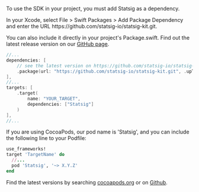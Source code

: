 To use the SDK in your project, you must add Statsig as a dependency.

<Tabs>
<Tab title="Swift Package Manager">
In your Xcode, select File > Swift Packages > Add Package Dependency
and enter the URL https://github.com/statsig-io/statsig-kit.git.

You can also include it directly in your project's Package.swift. Find out the latest release version on our [GitHub page](https://github.com/statsig-io/statsig-kit/releases).

```swift
//...
dependencies: [
    // see the latest version on https://github.com/statsig-io/statsig-kit/releases
    .package(url: "https://github.com/statsig-io/statsig-kit.git", .upToNextMinor("X.Y.Z")),
],
//...
targets: [
    .target(
        name: "YOUR_TARGET",
        dependencies: ["Statsig"]
    )
],
//...
```
</Tab>

<Tab title="Cocoapods">
If you are using CocoaPods, our pod name is 'Statsig', and you can include the following line to your Podfile:

```ruby
use_frameworks!
target 'TargetName' do
  //...
  pod 'Statsig', '~> X.Y.Z'
end
```

Find the latest versions by searching [cocoapods.org](https://cocoapods.org/) or on [Github](https://github.com/statsig-io/statsig-kit/releases).
</Tab>
</Tabs>
